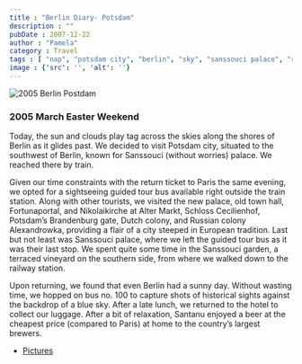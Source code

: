 ```yaml
---
title : "Berlin Diary- Potsdam"
description : ""
pubDate : 2007-12-22
author : "Pamela"
category : Travel
tags : [ "nap", "potsdam city", "berlin", "sky", "sanssouci palace", "rain",]
image : {'src': '', 'alt': ''}
---
```


<Image src={pic1} alt="2005 Berlin Postdam"/>

### 2005 March Easter Weekend

Today, the sun and clouds play tag across the skies along the shores of Berlin as it glides past. We decided to visit Potsdam city, situated to the southwest of Berlin, known for Sanssouci (without worries) palace. We reached there by train.

Given our time constraints with the return ticket to Paris the same evening, we opted for a sightseeing guided tour bus available right outside the train station. Along with other tourists, we visited the new palace, old town hall, Fortunaportal, and Nikolaikirche at Alter Markt, Schloss Cecilienhof, Potsdam’s Brandenburg gate, Dutch colony, and Russian colony Alexandrowka, providing a flair of a city steeped in European tradition. Last but not least was Sanssouci palace, where we left the guided tour bus as it was their last stop. We spent quite some time in the Sanssouci garden, a terraced vineyard on the southern side, from where we walked down to the railway station.

Upon returning, we found that even Berlin had a sunny day. Without wasting time, we hopped on bus no. 100 to capture shots of historical sights against the backdrop of a blue sky. After a late lunch, we returned to the hotel to collect our luggage. After a bit of relaxation, Santanu enjoyed a beer at the cheapest price (compared to Paris) at home to the country’s largest brewers.
- [Pictures](https://www.flickr.com/photos/santm/albums/72157638399044126/)